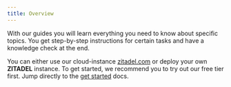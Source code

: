 ```yaml
---
title: Overview
---
```



With our guides you will learn everything you need to know about specific topics. You get step-by-step instructions for certain tasks and have a knowledge check at the end.

You can either use our cloud-instance [zitadel.com](https://zitadel.com) or deploy your own **ZITADEL** instance. To get started, we recommend you to try out our free tier first. Jump directly to the [get started](./start/quickstart) docs.

<Column>
  <ListWrapper title="Get to know ZITADEL">
    <ListElement
      link="/docs/guides/start/quickstart"
      type={ICONTYPE.START}
      title="Get started"
      description="Try out zitadel.com"
    />
    <ListElement
      link="/docs/guides/start/organizations"
      type={ICONTYPE.START}
      title="Organizations"
      description="Learn how ZITADEL ist organized"
    />
    <ListElement
      link="/docs/guides/start/projects"
      type={ICONTYPE.START}
      title="Projects"
      description="Understand projects and grants"
    />
  </ListWrapper>
  <ListWrapper title="Installation">
    <ListElement
      link="/docs/guides/deploy/overview"
      type={ICONTYPE.SYSTEM}
      title="Run ZITADEL"
      description="Learn how to run ZITADEL on your preferred platform"
    />
    <ListElement
      link="/docs/guides/manage/self-hosted/configure"
      type={ICONTYPE.SYSTEM}
      title="Configure ZITADEL"
      description="Learn how to configure your ZITADEL installation"
    />
    <ListElement
      link="/docs/guides/deploy/loadbalancing-example/loadbalancing-example"
      type={ICONTYPE.SYSTEM}
      title="Near Production Example"
      description="Try an example with a correctly configured load balancer"
    />
  </ListWrapper>
  <ListWrapper title="Integrations">
    <ListElement
      link="./integrations/authenticated-mongodb-charts"
      iconClasses="lab la-mdb"
      roundClasses="rounded rounded-service"
      title="Authenticated MongoDB Charts"
      description=""
    />
  </ListWrapper>
  <ListWrapper title="Authentication">
    <ListElement
      link="/docs/guides/authentication/login-users"
      type={ICONTYPE.LOGIN}
      title="Login users"
      description="Authenticate users in ZITADEL"
    />
    <ListElement
      link="/docs/guides/authentication/identity-brokering"
      type={ICONTYPE.LOGIN}
      title="Identity Brokering"
      description="Identity Brokering and Federated Identities"
    />
  </ListWrapper>
  <ListWrapper title="APIs">
    <ListElement
      link="/docs/guides/api/access-zitadel-apis"
      type={ICONTYPE.APIS}
      title="APIs"
      description="Authorize Service Users to access ZITADEL APIs"
    />
  </ListWrapper>
  <ListWrapper title="Customization">
    <ListElement
      link="/docs/guides/customize/branding"
      type={ICONTYPE.PRIVATELABELING}
      title="Private Labeling"
      description="Customize your organization to your brand"
    />
    <ListElement
      link="/docs/guides/customize/texts"
      type={ICONTYPE.TEXTS}
      title="Texts"
      description="Login interface texts and notification texts"
    />
    <ListElement
      link="/docs/guides/customize/behavior"
      type={ICONTYPE.TEXTS}
      title="Behavior"
      description="Customize ZITADELs behavior"
    />
  </ListWrapper>
  <ListWrapper title="Solution Scenarios">
    <ListElement
      link="./solution-scenarios/b2c"
      iconClasses="las la-paragraph"
      roundClasses="rounded rounded-service"
      label="B2C"
      title="Business to Consumer"
      description=""
    />
    <ListElement
      link="./solution-scenarios/b2b"
      iconClasses="las la-paragraph"
      roundClasses="rounded rounded-login"
      label="B2B"
      title="Business to Business"
      description=""
    />
  </ListWrapper>
</Column>
